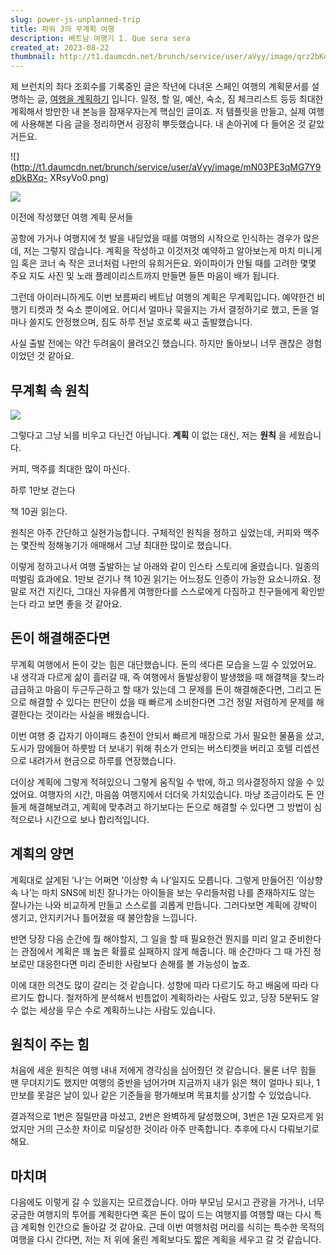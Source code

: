 ```yaml
---
slug: power-js-unplanned-trip
title: 파워 J의 무계획 여행
description: 베트남 여행기 1. Que sera sera
created_at: 2023-08-22
thumbnail: http://t1.daumcdn.net/brunch/service/user/aVyy/image/qrz2bKoeSx0J6KH_udqWVFZwgU4.jpeg
---
```


제 브런치의 최다 조회수를 기록중인 글은 작년에 다녀온 스페인 여행의 계획문서를 설명하는 글, [여행을
계획하기](https://brunch.co.kr/@dlsghwns/18) 입니다. 일정, 할 일, 예산, 숙소, 짐 체크리스트 등등 최대한
계획해서 방만한 내 본능을 잠재우자는게 핵심인 글이죠. 저 템플릿을 만들고, 실제 여행에 사용해본 다음 글을 정리하면서 굉장히 뿌듯했습니다.
내 손아귀에 다 들어온 것 같았거든요.

![](http://t1.daumcdn.net/brunch/service/user/aVyy/image/mN03PE3qMG7Y9eDkBXq-
XRsyVo0.png)

![](http://t1.daumcdn.net/brunch/service/user/aVyy/image/hHDDw5fR7GEYDQAOgPc8hjalYoA.png)

이전에 작성했던 여행 계획 문서들

공항에 가거나 여행지에 첫 발을 내딛었을 때를 여행의 시작으로 인식하는 경우가 많은데, 저는 그렇지 않습니다. 계획을 작성하고 이것저것
예약하고 알아보는게 마치 미니게임 혹은 코너 속 작은 코너처럼 나만의 유희거든요. 와이파이가 안될 때를 고려한 몇몇 주요 지도 사진 및 노래
플레이리스트까지 만들면 들뜬 마음이 배가 됩니다.

그런데 아이러니하게도 이번 보름짜리 베트남 여행의 계획은 무계획입니다. 예약한건 비행기 티켓과 첫 숙소 뿐이에요. 어디서 얼마나 묵을지는
가서 결정하기로 했고, 돈을 얼마나 쓸지도 안정했으며, 짐도 하루 전날 호로록 싸고 출발했습니다.

사실 출발 전에는 약간 두려움이 몰려오긴 했습니다. 하지만 돌아보니 너무 괜찮은 경험이었던 것 같아요.

## 무계획 속 원칙

![](http://t1.daumcdn.net/brunch/service/user/aVyy/image/mvDZ814a2StWxi_cYn72OL8ieTI.jpeg)

그렇다고 그냥 뇌를 비우고 다닌건 아닙니다. **계획** 이 없는 대신, 저는 **원칙** 을 세웠습니다.

커피, 맥주를 최대한 많이 마신다.

하루 1만보 걷는다

책 10권 읽는다.

원칙은 아주 간단하고 실현가능합니다. 구체적인 원칙을 정하고 싶었는데, 커피와 맥주는 몇잔씩 정해놓기가 애매해서 그냥 최대한 많이로
했습니다.

이렇게 정하고나서 여행 출발하는 날 아래와 같이 인스타 스토리에 올렸습니다. 일종의 떠벌림 효과에요. 1만보 걷기나 책 10권 읽기는
어느정도 인증이 가능한 요소니까요. 정말로 저건 지킨다, 그대신 자유롭게 여행한다를 스스로에게 다짐하고 친구들에게 확인받는다 라고 보면 좋을
것 같아요.

## 돈이 해결해준다면

무계획 여행에서 돈이 갖는 힘은 대단했습니다. 돈의 색다른 모습을 느낄 수 있었어요. 내 생각과 다르게 삶이 흘러갈 때, 즉 여행에서
돌발상황이 발생했을 때 해결책을 찾느라 급급하고 마음이 두근두근하고 할 때가 있는데 그 문제를 돈이 해결해준다면, 그리고 돈으로 해결할 수
있다는 판단이 섰을 때 빠르게 소비한다면 그건 정말 저렴하게 문제를 해결한다는 것이라는 사실을 배웠습니다.

이번 여행 중 갑자기 아이패드 충전이 안되서 빠르게 매장으로 가서 필요한 물품을 샀고, 도시가 맘에들어 하룻밤 더 보내기 위해 취소가 안되는
버스티켓을 버리고 호텔 리셉션으로 내려가서 현금으로 하루를 연장했습니다.

더이상 계획에 그렇게 적혀있으니 그렇게 움직일 수 밖에, 하고 의사결정하지 않을 수 있었어요. 여행자의 시간, 마음씀 여행지에서 더더욱
가치있습니다. 마냥 조금이라도 돈 안들게 해결해보려고, 계획에 맞추려고 하기보다는 돈으로 해결할 수 있다면 그 방법이 심적으로나 시간으로
보나 합리적입니다.

## 계획의 양면

계획대로 살게된 ’나‘는 어쩌면 ’이상향 속 나‘일지도 모릅니다. 그렇게 만들어진 ‘이상향 속 나’는 마치 SNS에 비친 잘나가는 아이들을
보는 우리들처럼 나를 존재하지도 않는 잘나가는 나와 비교하게 만들고 스스로를 괴롭게 만듭니다. 그러다보면 계획에 강박이 생기고, 안지키거나
틀어졌을 때 불안함을 느낍니다.

반면 당장 다음 순간에 뭘 해야할지, 그 일을 할 때 필요한건 뭔지를 미리 알고 준비한다는 관점에서 계획은 꽤 높은 확률로 실패하지 않게
해줍니다. 매 순간마다 그 때 가진 정보로만 대응한다면 미리 준비한 사람보다 손해를 볼 가능성이 높죠.

이에 대한 의견도 많이 갈리는 것 같습니다. 성향에 따라 다르기도 하고 배움에 따라 다르기도 합니다. 철저하게 분석해서 빈틈없이 계획하라는
사람도 있고, 당장 5분뒤도 알 수 없는 세상을 무슨 수로 계획하느냐는 사람도 있습니다.

## 원칙이 주는 힘

처음에 세운 원칙은 여행 내내 저에게 경각심을 심어줬던 것 같습니다. 물론 너무 힘들 땐 무뎌지기도 했지만 여행의 중반을 넘어가며 지금까지
내가 읽은 책이 얼마나 되나, 1만보를 못걸은 날이 있나 같은 기준들을 평가해보며 목표치를 상기할 수 있었습니다.

결과적으로 1번은 질릴만큼 마셨고, 2번은 완벽하게 달성했으며, 3번은 1권 모자르게 읽었지만 거의 근소한 차이로 미달성한 것이라 아주
만족합니다. 추후에 다시 다뤄보기로 해요.

## 마치며

다음에도 이렇게 갈 수 있을지는 모르겠습니다. 아마 부모님 모시고 관광을 가거나, 너무 궁금한 여행지의 투어를 계획한다면 혹은 돈이 많이
드는 여행지를 여행할 때는 다시 특급 계획형 인간으로 돌아갈 것 같아요. 근데 이번 여행처럼 머리를 식히는 특수한 목적의 여행을 다시
간다면, 저는 저 위에 올린 계획보다도 짧은 계획을 세우고 갈 것 같습니다.
